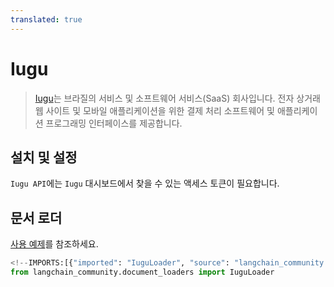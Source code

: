 ```yaml
---
translated: true
---
```


# Iugu

>[Iugu](https://www.iugu.com/)는 브라질의 서비스 및 소프트웨어 서비스(SaaS) 회사입니다. 전자 상거래 웹 사이트 및 모바일 애플리케이션을 위한 결제 처리 소프트웨어 및 애플리케이션 프로그래밍 인터페이스를 제공합니다.

## 설치 및 설정

`Iugu API`에는 `Iugu` 대시보드에서 찾을 수 있는 액세스 토큰이 필요합니다.

## 문서 로더

[사용 예제](/docs/integrations/document_loaders/iugu)를 참조하세요.

```python
<!--IMPORTS:[{"imported": "IuguLoader", "source": "langchain_community.document_loaders", "docs": "https://api.python.langchain.com/en/latest/document_loaders/langchain_community.document_loaders.iugu.IuguLoader.html", "title": "Iugu"}]-->
from langchain_community.document_loaders import IuguLoader
```
